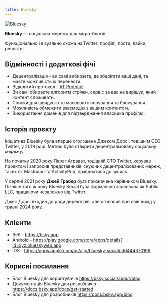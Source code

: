 ```yaml
---
title: Bluesky
---
```


![Bluesky](/images/bluesky_media_kit_banner_1.png)

**Bluesky** &mdash; соціальна мережа для мікро-блогів.

Функціонально і візуально схожа на Twitter: профілі, пости, лайки, репости.

## Відмінності і додаткові фічі

- Децентралізація - ви самі вибираєте, де зберігати ваші дані, та маєте можливість їх перенести.
- Відкритий протокол - [AT Protocol](./atproto).
- Ви самі обираєте алгоритм стрічки, сервіс за вас не вирішує, який контент споживати.
- Списки для швидкого та масового ігнорування та блокування.
- Можливість обмежити взаємодію з вашим контентом.
- Використання доменів для підтвердження власника профілю.

## Історія проєкту

Ініціатива Bluesky була вперше оголошена Джеком Дорсі, тодішнім CEO Twitter, у 2019 році. Метою було
створити децентралізовану соціальну мережу.

На початку 2020 року Параг Агравал, тодішній CTO Twitter, керував проектом і запросив представників
існуючих децентралізованих мереж, таких як Mastodon та ActivityPub, приєднатися до зусиль.

У серпні 2021 року **Джей Грабер** була призначена керівником Bluesky. Пізніше того ж року Bluesky
Social була формально заснована як Public LLC, працюючи незалежно від Twitter.

Джек Дорсі входив до ради директорів, але оголосив про свій вихід у травні 2024 року.

## Клієнти

- Веб - https://bsky.app
- Android - https://play.google.com/store/apps/details?id=xyz.blueskyweb.app
- iOS - https://apps.apple.com/us/app/bluesky-social/id6444370199

## Корисні посилання

- Блог Bluesky для користувачів https://bsky.social/about/blog
- Документація Bluesky для розробників https://docs.bsky.app/docs/get-started
- Блог Bluesky для розробників https://docs.bsky.app/blog
